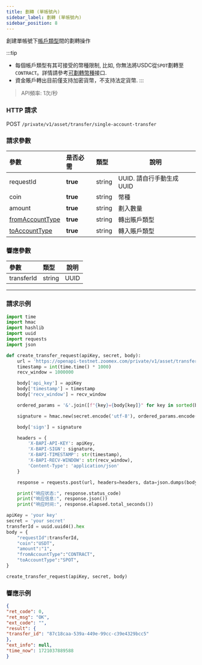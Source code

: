 ```yaml
---
title: 劃轉 (單帳號內)
sidebar_label: 劃轉 (單帳號內)
sidebar_position: 8
---
```


創建單帳號下[帳戶類型](../enum#accounttype)間的劃轉操作

:::tip
* 每個帳戶類型有其可接受的幣種限制, 比如, 你無法將USDC從`SPOT`劃轉至`CONTRACT`。詳情請參考[可劃轉幣種](transferable-coin#)接口.
* 資金賬戶轉出目前僅支持加密貨幣，不支持法定貨幣.
:::

> API頻率: 1次/秒

### HTTP 請求
POST `/private/v1/asset/transfer/single-account-transfer`

### 請求參數
| 參數 | 是否必需 | 類型 | 說明|
|:----- |:-------|:-----|------ |
|requestId |**true** |string |UUID. 請自行手動生成UUID |
|coin |**true** |string |幣種 |
|amount |**true** |string |劃入數量 |
|[fromAccountType](../enum#accounttype) |**true** |string |轉出賬戶類型 |
|[toAccountType](../enum#accounttype) |**true** |string |轉入賬戶類型 |

### 響應參數
| 參數 | 類型 | 說明|
|:----- |:-----|----- |
|transferId |string|UUID |

---

### 請求示例

```python
import time
import hmac
import hashlib
import uuid
import requests
import json

def create_transfer_request(apiKey, secret, body):
    url = 'https://openapi-testnet.zoomex.com/private/v1/asset/transfer/single-account-transfer'
    timestamp = int(time.time() * 1000)
    recv_window = 1000000

    body['api_key'] = apiKey
    body['timestamp'] = timestamp
    body['recv_window'] = recv_window

    ordered_params = '&'.join([f"{key}={body[key]}" for key in sorted(body.keys())])

    signature = hmac.new(secret.encode('utf-8'), ordered_params.encode('utf-8'), hashlib.sha256).hexdigest()

    body['sign'] = signature

    headers = {
        'X-BAPI-API-KEY': apiKey,
        'X-BAPI-SIGN': signature,
        'X-BAPI-TIMESTAMP': str(timestamp),
        'X-BAPI-RECV-WINDOW': str(recv_window),
        'Content-Type': 'application/json'
    }

    response = requests.post(url, headers=headers, data=json.dumps(body))

    print("响应状态:", response.status_code)
    print("响应信息:", response.json())
    print("响应时间:", response.elapsed.total_seconds())

apiKey = 'your key'
secret = 'your secret'
transferId = uuid.uuid4().hex
body = {
    "requestId":transferId,
    "coin":"USDT",
    "amount":"1",
    "fromAccountType":"CONTRACT",
    "toAccountType":"SPOT",
}

create_transfer_request(apiKey, secret, body)

```

### 響應示例

```json
{
"ret_code": 0,
"ret_msg": "OK",
"ext_code": "",
"result": {
"transfer_id": "87c18caa-539a-449e-99cc-c39e4329bcc5"
},
"ext_info": null,
"time_now": 1721037889588
}
```
